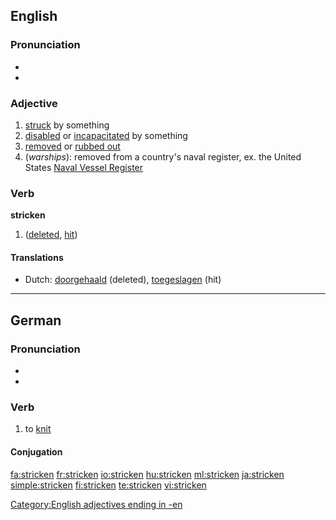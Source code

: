 {{wikipedia|dab=stricken}}
==English==

===Pronunciation===
* {{IPA|/'stɻɪkən/}}
* {{audio|En-us-stricken.ogg|Audio (US)}}

===Adjective===
{{en-adj}}

# [[struck]] by something
# [[disabled]] or [[incapacitated]] by something
# [[removed]] or [[rubbed out]]
# (''warships''): removed from a country's naval register, ex. the United States [[w:Naval Vessel Register|Naval Vessel Register]]

===Verb===
'''stricken'''

# {{past participle of| to [[strike]]}} ([[deleted]], [[hit]])

====Translations====
* Dutch: [[doorgehaald]] (deleted), [[toegeslagen]] (hit)

[[Category:English adjectives ending in -en]]

----

==German==

===Pronunciation===
* {{IPA|/ˈʃtʀɪkŋ̩/|/ˈʃtʀɪkən/|lang=de}}
* {{audio|De-at-stricken.ogg|Audio (Austria)}}

===Verb===
{{infl|de|verb}}

# to [[knit]]

====Conjugation====
{{de-conj-weak|strick|gestrickt|h}}

[[fa:stricken]]
[[fr:stricken]]
[[io:stricken]]
[[hu:stricken]]
[[ml:stricken]]
[[ja:stricken]]
[[simple:stricken]]
[[fi:stricken]]
[[te:stricken]]
[[vi:stricken]]